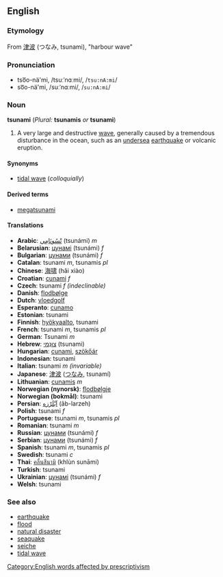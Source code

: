 ==English==

===Etymology===
From {{ja}} [[津波]] (つなみ, tsunami), "harbour wave"

===Pronunciation===
*tso͞o-nä'mi, /tsuːˈnɑːmi/, /<tt>tsu:nA:mi</tt>/
*so͞o-nä'mi, /suːˈnɑːmi/, /<tt>su:nA:mi</tt>/

===Noun===
'''tsunami''' (''Plural:'' '''tsunamis''' ''or'' '''tsunami''')

# A very large and destructive [[wave]], generally caused by a tremendous disturbance in the ocean, such as an [[undersea]] [[earthquake]] or volcanic eruption.

====Synonyms====
*[[tidal wave]] (''colloquially'')

====Derived terms====
*[[megatsunami]]

====Translations====
*'''Arabic''': [[تسونامي|تْسُونَامِي]] (tsunámi) ''m''
*'''Belarusian''': [[цунамі]] (tsunámi) ''f''
*'''Bulgarian''': [[цунами]] (tsunámi) ''f''
*'''Catalan''': tsunami ''m'', tsunamis ''pl''
*'''Chinese''': [[海啸]] (hǎi xiào)
*'''Croatian''': [[cunami]] ''f''
*'''Czech''': tsunami ''f (indeclinable)''
*'''Danish''': [[flodbølge]]
*'''Dutch''': [[vloedgolf]]
*'''Esperanto''': [[cunamo]]
*'''Estonian''': tsunami
*'''Finnish''': [[hyökyaalto]], tsunami
*'''French''': tsunami ''m'', tsunamis ''pl''
*'''German''': Tsunami ''m''
*'''Hebrew''': [[צונמי|צוּנַמי]] (tsunami)
*'''Hungarian''': [[cunami]], [[szökőár]]
*'''Indonesian''': tsunami
*'''Italian''': tsunami ''m (invariable)''
*'''Japanese''': [[津波]] ([[つなみ]], tsunamí)
*'''Lithuanian''': [[cunamis]] ''m''
*'''Norwegian (nynorsk)''': [[flodbølgje]]
*'''Norwegian (bokmål)''': tsunami
*'''Persian''': [[ابلرزه|آبْلَرْزه]] (âb-larzeh)
*'''Polish''': tsunami ''f''
*'''Portuguese''': tsunami ''m'', tsunamis ''pl''
*'''Romanian''': tsunami ''m''
*'''Russian''': [[цунами]] (tsunámi) ''f''
*'''Serbian''': [[цунами]] (tsunámi) ''f''
*'''Spanish''': tsunami ''m'', tsunamis ''pl''
*'''Swedish''': tsunami ''c''
*'''Thai''': [[คลื่นสึนามิ]] (khlùn sunāmi)
*'''Turkish''': tsunami
*'''Ukrainian''': [[цунамі]] (tsunámi) ''f''
*'''Welsh''': tsunami

===See also===
*[[earthquake]]
*[[flood]]
*[[natural disaster]]
*[[seaquake]]
*[[seiche]]
*[[tidal wave]]

[[Category:English words affected by prescriptivism]]